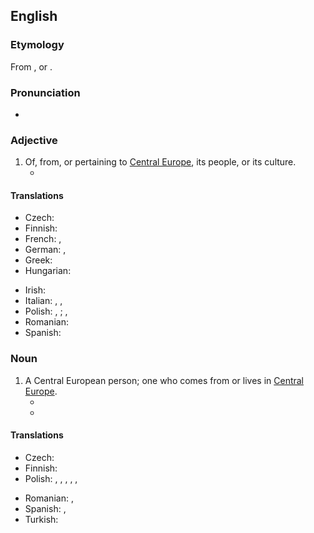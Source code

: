 {{also|central-european}}

==English==

===Etymology===
From {{af|en|Central Europe|-ean}}, or {{af|en|central|European}}.

===Pronunciation===
* {{rhymes|en|iːən}}

===Adjective===
{{en-adj|head=[[central|Central]] [[European]]|-}}

# Of, from, or pertaining to [[Central Europe]], its people, or its culture.
#* {{quote-text|en|year=1996|author=Lonnie R. Johnson|title=Central Europe: Enemies, Neighbors, Friends|page=5|passage=Who knows much about the venerable traditions of '''Central European''' kingdoms like Poland-Lithuania, Bohemia, and Hungary and their valiant struggles for freedom?}}

====Translations====
{{trans-top|Central European}}
* Czech: {{t+|cs|středoevropský}}
* Finnish: {{t+|fi|keskieurooppalainen}}
* French: {{t+|fr|centreuropéen|m}}, {{t+|fr|médioeuropéen|m}}
* German: {{t|de|zentraleuropäisch}}, {{t+|de|mitteleuropäisch}}
* Greek: {{t|el|κεντροευρωπαϊκός}}
* Hungarian: {{t+|hu|közép-európai}}
{{trans-mid}}
* Irish: {{t|ga|Lár na hEorpa}}
* Italian: {{t|it|centroeuropeo}}, {{t|it|medieuropeo}}, {{t+|it|mitteleuropeo}}
* Polish: {{t+|pl|środkowoeuropejski|m}}, {{t|pl|środkowoeuropejska|f}}; {{t|pl|centralnoeuropejski|m}}, {{t|pl|centralnoeuropejska|f}}
* Romanian: {{t|ro|central-european}}
* Spanish: {{t|es|centroeuropeo}}
{{trans-bottom}}

===Noun===
{{en-noun|head=[[central|Central]] [[European]]}}

# A Central European person; one who comes from or lives in [[Central Europe]].
#* {{quote-text|en|year=1996|author=Lonnie R. Johnson|title=Central Europe: Enemies, Neighbors, Friends|page=5|passage='''Central Europeans''' also have in their heads a number of different historical maps and milestones that are not particularly well known outside the region or necessarily respected by their neighbors, and they still regularly use them as points of orientation.}}
#* {{quote-text|en|year=2003|author=Ivan T. Berend|title=History Derailed: Central and Eastern Europe in the Long Nineteenth Century|page=xiii|passage=Polish, Hungarian, Slovak, and Slovene national elites have tried desperately to prove that their countries do not belong to the "East"; that they are, indeed, '''Central Europeans'''.}}

====Translations====
{{trans-top|Central European person}}
* Czech: {{t|cs|Středoevropan|m}}
* Finnish: {{t+|fi|keskieurooppalainen}}
* Polish: {{t|pl|Środkowy Europejczyk|m}}, {{t|pl|Środkowa Europejka|f}}, {{t|pl|Środkowoeuropejczyk|m}}, {{t|pl|Środkowoeuropejka|f}}, {{t|pl|centralny Europejczyk|m}}, {{t|pl|Centralna Europejka|f}}
{{trans-mid}}
* Romanian: {{t|ro|central-european|m}}, {{t|ro|central-europeană|f}}
* Spanish: {{t|es|centroeuropeo|m}}, {{t|es|centroeuropea|f}}
* Turkish: {{t|tr|Orta Avrupalı}}
{{trans-bottom}}